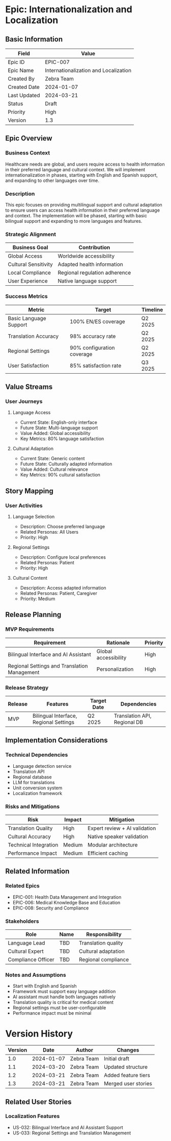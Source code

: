 # Epic: Internationalization and Localization

## Basic Information
| Field | Value |
|-------|-------|
| Epic ID | EPIC-007 |
| Epic Name | Internationalization and Localization |
| Created By | Zebra Team |
| Created Date | 2024-01-07 |
| Last Updated | 2024-03-21 |
| Status | Draft |
| Priority | High |
| Version | 1.3 |

## Epic Overview
### Business Context
Healthcare needs are global, and users require access to health information in their preferred language and cultural context. We will implement internationalization in phases, starting with English and Spanish support, and expanding to other languages over time.

### Description
This epic focuses on providing multilingual support and cultural adaptation to ensure users can access health information in their preferred language and context. The implementation will be phased, starting with basic bilingual support and expanding to more languages and features.

### Strategic Alignment
| Business Goal | Contribution |
|--------------|--------------|
| Global Access | Worldwide accessibility |
| Cultural Sensitivity | Adapted health information |
| Local Compliance | Regional regulation adherence |
| User Experience | Native language support |

### Success Metrics
| Metric | Target | Timeline |
|--------|---------|----------|
| Basic Language Support | 100% EN/ES coverage | Q2 2025 |
| Translation Accuracy | 98% accuracy rate | Q2 2025 |
| Regional Settings | 90% configuration coverage | Q2 2025 |
| User Satisfaction | 85% satisfaction rate | Q3 2025 |

## Value Streams
### User Journeys
1. Language Access
   - Current State: English-only interface
   - Future State: Multi-language support
   - Value Added: Global accessibility
   - Key Metrics: 80% language satisfaction

2. Cultural Adaptation
   - Current State: Generic content
   - Future State: Culturally adapted information
   - Value Added: Cultural relevance
   - Key Metrics: 90% cultural satisfaction

## Story Mapping
### User Activities
1. Language Selection
   - Description: Choose preferred language
   - Related Personas: All Users
   - Priority: High

2. Regional Settings
   - Description: Configure local preferences
   - Related Personas: Patient
   - Priority: High

3. Cultural Content
   - Description: Access adapted information
   - Related Personas: Patient, Caregiver
   - Priority: Medium

## Release Planning
### MVP Requirements
| Requirement | Rationale | Priority |
|------------|-----------|-----------|
| Bilingual Interface and AI Assistant | Global accessibility | High |
| Regional Settings and Translation Management | Personalization | High |

### Release Strategy
| Release | Features | Target Date | Dependencies |
|---------|----------|-------------|--------------|
| MVP | Bilingual Interface, Regional Settings | Q2 2025 | Translation API, Regional DB |

## Implementation Considerations
### Technical Dependencies
- Language detection service
- Translation API
- Regional database
- LLM for translations
- Unit conversion system
- Localization framework

### Risks and Mitigations
| Risk | Impact | Mitigation |
|------|---------|------------|
| Translation Quality | High | Expert review + AI validation |
| Cultural Accuracy | High | Native speaker validation |
| Technical Integration | Medium | Modular architecture |
| Performance Impact | Medium | Efficient caching |

## Related Information
### Related Epics
- EPIC-001: Health Data Management and Integration
- EPIC-006: Medical Knowledge Base and Education
- EPIC-008: Security and Compliance

### Stakeholders
| Role | Name | Responsibility |
|------|------|----------------|
| Language Lead | TBD | Translation quality |
| Cultural Expert | TBD | Cultural adaptation |
| Compliance Officer | TBD | Regional compliance |

### Notes and Assumptions
- Start with English and Spanish
- Framework must support easy language addition
- AI assistant must handle both languages natively
- Translation quality is critical for medical content
- Regional settings must be user-configurable
- Performance impact must be minimal

# Version History
| Version | Date | Author | Changes |
|---------|------|--------|----------|
| 1.0 | 2024-01-07 | Zebra Team | Initial draft |
| 1.1 | 2024-03-20 | Zebra Team | Updated structure |
| 1.2 | 2024-03-21 | Zebra Team | Added feature tiers |
| 1.3 | 2024-03-21 | Zebra Team | Merged user stories |

## Related User Stories
### Localization Features
- US-032: Bilingual Interface and AI Assistant Support
- US-033: Regional Settings and Translation Management
